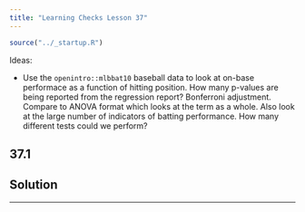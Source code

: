 ```yaml
---
title: "Learning Checks Lesson 37"
---
```


```r
source("../_startup.R")
```


Ideas:

- Use the `openintro::mlbbat10` baseball data to look at on-base performace as a function of hitting position. How many p-values are being reported from the regression report? Bonferroni adjustment. Compare to ANOVA format which looks at the term as a whole.  Also look at the large number of indicators of batting performance. How many different tests could we perform?




## 37.1

::: {.callout-note}
## Solution

:::

--------
